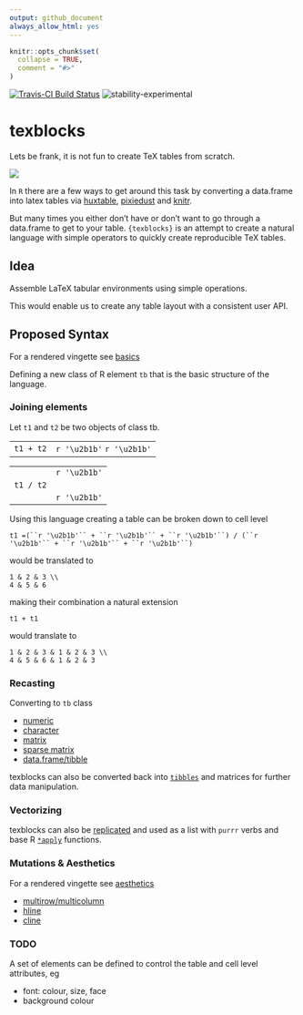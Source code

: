 ```yaml
---
output: github_document
always_allow_html: yes
---
```


<!-- README.md is generated from README.Rmd. Please edit that file -->

```r
knitr::opts_chunk$set(
  collapse = TRUE,
  comment = "#>"
)
```

[![Travis-CI Build Status](https://travis-ci.org/metrumresearchgroup/texblocks.svg?branch=master)](https://travis-ci.org/metrumresearchgroup/texblocks)
![stability-experimental](https://img.shields.io/badge/stability-experimental-orange.svg)

# texblocks

Lets be frank, it is not fun to create TeX tables from scratch.

![](tools/README/readme.gif)

In `R` there are a few ways to get around this task by converting a data.frame into latex tables via [huxtable](https://github.com/hughjonesd/huxtable), [pixiedust](https://github.com/nutterb/pixiedust) and [knitr](https://github.com/yihui/knitr). 

But many times you either don't have or don't want to go through a data.frame to get to your table. `{texblocks}` is an attempt to create a natural language with simple operators to quickly create reproducible TeX tables.

## Idea

Assemble LaTeX tabular environments using simple operations.

This would enable us to create any table layout with a consistent user API.

## Proposed Syntax

For a rendered vingette see [basics](https://metrumresearchgroup.github.io/texblocks/articles/basics.html)

Defining a new class of R element `tb` that is the basic structure of the language.

### Joining elements

Let `t1` and `t2` be two objects of class tb.

|  |   |
|:--:|:--:|
| `t1 + t2`  |`r '\u2b1b'` `r '\u2b1b'`|


|  |   |
|:--:|:--:|
||`r '\u2b1b'`|
|`t1 / t2`||
||`r '\u2b1b'`|


Using this language creating a table can be broken down to cell level

`t1 =(``r '\u2b1b'`` + ``r '\u2b1b'`` + ``r '\u2b1b'``) / (``r '\u2b1b'`` + ``r '\u2b1b'`` + ``r '\u2b1b'``)`

would be translated to 

```
1 & 2 & 3 \\
4 & 5 & 6
```

making their combination a natural extension

`t1 + t1`

would translate to 

```
1 & 2 & 3 & 1 & 2 & 3 \\
4 & 5 & 6 & 1 & 2 & 3
```

### Recasting

Converting to `tb` class

  - [numeric](https://metrumresearchgroup.github.io/texblocks/articles/basics.html#single-blocks)
  - [character](https://metrumresearchgroup.github.io/texblocks/articles/basics.html#single-blocks)
  - [matrix](https://metrumresearchgroup.github.io/texblocks/articles/basics.html#matrix)
  - [sparse matrix](https://metrumresearchgroup.github.io/texblocks/articles/basics.html#sparse-matrix)
  - [data.frame/tibble](https://metrumresearchgroup.github.io/texblocks/articles/basics.html#data-frame)
  
texblocks can also be converted back into [`tibbles`](https://metrumresearchgroup.github.io/texblocks/articles/basics.html#as-data-frame) and matrices for further data manipulation. 

### Vectorizing

texblocks can also be [replicated](https://metrumresearchgroup.github.io/texblocks/articles/basics.html#replicate) and used as a list with `purrr` verbs and base R [`*apply`](https://metrumresearchgroup.github.io/texblocks/articles/basics.html#list) functions.

### Mutations & Aesthetics

For a rendered vingette see [aesthetics](https://metrumresearchgroup.github.io/texblocks/articles/aesthetics.html)

  - [multirow/multicolumn](https://metrumresearchgroup.github.io/texblocks/articles/aesthetics.html#multicolmultirow)
  - [hline](https://metrumresearchgroup.github.io/texblocks/articles/aesthetics.html#hline)
  - [cline](https://metrumresearchgroup.github.io/texblocks/articles/aesthetics.html#cline)
  
### TODO

A set of elements can be defined to control the table and cell level attributes, eg

  - font: colour, size, face
  - background colour

